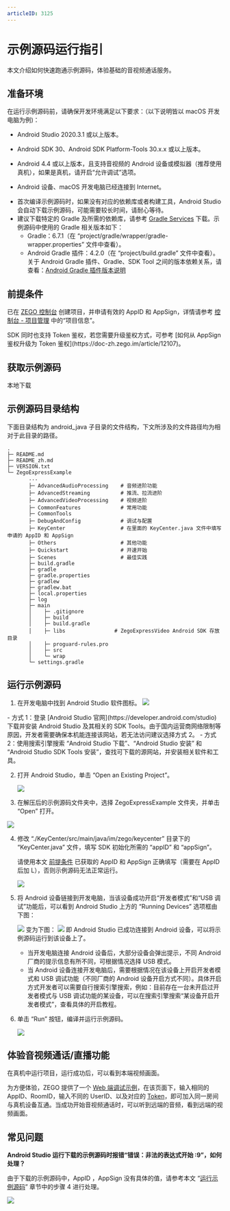 ```yaml
---
articleID: 3125
---
```


# 示例源码运行指引

本文介绍如何快速跑通示例源码，体验基础的音视频通话服务。

## 准备环境

在运行示例源码前，请确保开发环境满足以下要求：（以下说明皆以 macOS 开发电脑为例)：

* Android Studio 2020.3.1 或以上版本。

* Android SDK 30、Android SDK Platform-Tools 30.x.x 或以上版本。
* Android 4.4 或以上版本，且支持音视频的 Android 设备或模拟器（推荐使用真机），如果是真机，请开启“允许调试”选项。
* Android 设备、macOS 开发电脑已经连接到 Internet。

<Note title="说明">

- 首次编译示例源码时，如果没有对应的依赖库或者构建工具，Android Studio 会自动下载示例源码，可能需要较长时间，请耐心等待。
- 建议下载特定的 Gradle 及所需的依赖库，请参考 [Gradle Services](https://services.gradle.org) 下载。示例源码中使用的 Gradle 相关版本如下：
  - Gradle：6.7.1（在 “project/gradle/wrapper/gradle-wrapper.properties” 文件中查看）。
  - Android Gradle 插件：4.2.0（在 “project/build.gradle” 文件中查看）。
关于 Android Gradle 插件、Gradle、SDK Tool 之间的版本依赖关系，请查看：[Android Gradle 插件版本说明](https://developer.android.com/studio/releases/gradle-plugin)

</Note>


## 前提条件

已在 [ZEGO 控制台](https://console.zego.im) 创建项目，并申请有效的 AppID 和 AppSign，详情请参考 [控制台 - 项目管理](https://doc-zh.zego.im/article/12107) 中的“项目信息”。

<Warning title="注意">
SDK 同时也支持 Token 鉴权，若您需要升级鉴权方式，可参考 [如何从 AppSign 鉴权升级为 Token 鉴权](https://doc-zh.zego.im/article/12107)。
</Warning>

## 获取示例源码

<Card title="示例源码" href="https://storage.zego.im/express/example/video/android_java/ZegoExpressDemo_android_java.zip" >
本地下载
</Card>


## 示例源码目录结构

下面目录结构为 android_java 子目录的文件结构，下文所涉及的文件路径均为相对于此目录的路径。

```tree
.
├─ README.md
├─ README_zh.md
├─ VERSION.txt
└─ ZegoExpressExample
       ...
       ├─ AdvancedAudioProcessing    # 音频进阶功能
       ├─ AdvancedStreaming          # 推流、拉流进阶
       ├─ AdvancedVideoProcessing    # 视频进阶
       ├─ CommonFeatures             # 常用功能
       ├─ CommonTools
       ├─ DebugAndConfig             # 调试与配置
       ├─ KeyCenter                  # 在里面的 KeyCenter.java 文件中填写申请的 AppID 和 AppSign
       ├─ Others                     # 其他功能
       ├─ Quickstart                 # 开速开始
       ├─ Scenes                     # 最佳实践
       ├─ build.gradle
       ├─ gradle
       ├─ gradle.properties
       ├─ gradlew
       ├─ gradlew.bat
       ├─ local.properties
       ├─ log
       ├─ main
       │    ├─ .gitignore
       │    ├─ build
       │    ├─ build.gradle
       │    ├─ libs                # ZegoExpressVideo Android SDK 存放目录
       │    ├─ proguard-rules.pro
       │    ├─ src
       │    └─ wrap
       └─ settings.gradle
```


## 运行示例源码

1. 在开发电脑中找到 Android Studio 软件图标。
   <Frame width="512" height="auto" caption=""><img src="https://storage.zego.im/sdk-doc/Pics/Android/ExpressSDK/SampleRunningGuide/open_as.png" /></Frame>

  <Accordion title="在开发电脑上安装 Android Studio 的方式" defaultOpen="false">
- 方式 1：登录 [Android Studio 官网](https://developer.android.com/studio) 下载并安装 Android Studio 及其相关的 SDK Tools。由于国内运营商网络限制等原因，开发者需要确保本机能连接该网站，若无法访问建议选择方式 2。
- 方式 2：使用搜索引擎搜索 “Android Studio 下载”、“Android Studio 安装” 和 “Android Studio SDK Tools 安装”，查找可下载的源网站，并安装相关软件和工具。
</Accordion>


2. 打开 Android Studio，单击 “Open an Existing Project”。
   <Frame width="512" height="auto" caption=""><img src="https://storage.zego.im/sdk-doc/Pics/Android/ExpressSDK/SampleRunningGuide/as_pre_ui.png" /></Frame>

3. 在解压后的示例源码文件夹中，选择 ZegoExpressExample 文件夹，并单击 “Open” 打开。
<Frame width="512" height="auto" caption="">
  <img src="https://storage.zego.im/sdk-doc/Pics/Android/ExpressSDK/SampleRunningGuide/open_express_android_demo_new.png" />
</Frame>

4. 修改 “./KeyCenter/src/main/java/im/zego/keycenter” 目录下的 “KeyCenter.java” 文件，填写 SDK 初始化所需的 “appID” 和 “appSign”。

    <Warning title="注意">


    请使用本文 [前提条件](!DownloadDemo/DownloadDemo#1_2) 已获取的 AppID 和 AppSign 正确填写（需要在 AppID 后加 L），否则示例源码无法正常运行。
    </Warning>

    <Frame width="512" height="auto" caption=""><img src="https://storage.zego.im/sdk-doc/Pics/QuickStart/sample_code/sample_code_android.png" /></Frame>

5. 将 Android 设备链接到开发电脑，当该设备成功开启“开发者模式”和“USB 调试”功能后，可以看到 Android Studio 上方的 “Running Devices” 选项框由下图：
    <Frame width="512" height="auto" caption=""><img src="https://storage.zego.im/sdk-doc/Pics/Android/ExpressSDK/SampleRunningGuide/as_no_device_new.png" /></Frame>
   变为下图：
    <Frame width="512" height="auto" caption=""><img src="https://storage.zego.im/sdk-doc/Pics/Android/ExpressSDK/SampleRunningGuide/as_connected_device_new.png" /></Frame>    
   即 Android Studio 已成功连接到 Android 设备，可以将示例源码运行到该设备上了。
    
    <Note title="说明">

    - 当开发电脑连接 Android 设备后，大部分设备会弹出提示，不同 Android 厂商的提示信息有所不同，可根据情况选择 USB 模式。
    - 当 Android 设备连接开发电脑后，需要根据情况在该设备上开启开发者模式和 USB 调试功能（不同厂商的 Android 设备开启方式不同）。具体开启方式开发者可以需要自行搜索引擎搜索，例如：目前存在一台未开启过开发者模式与 USB 调试功能的某设备，可以在搜索引擎搜索“某设备开启开发者模式”，查看具体的开启教程。
    </Note>

6. 单击 “Run” 按钮，编译并运行示例源码。
   <Frame width="512" height="auto" caption=""><img src="https://storage.zego.im/sdk-doc/Pics/Android/ExpressSDK/SampleRunningGuide/run_android_demo_new.png" /></Frame>


## 体验音视频通话/直播功能

在真机中运行项目，运行成功后，可以看到本端视频画面。

为方便体验，ZEGO 提供了一个 [Web 端调试示例](https://zegodev.github.io/zego-express-webrtc-sample/assistDev/index.html)，在该页面下，输入相同的 AppID、RoomID，输入不同的 UserID、以及对应的 [Token](https://doc-zh.zego.im/article/16309)，即可加入同一房间与真机设备互通。当成功开始音视频通话时，可以听到远端的音频，看到远端的视频画面。


## 常见问题

**Android Studio 运行下载的示例源码时报错“错误：非法的表达式开始 :9”，如何处理？**

由于下载的示例源码中，AppID ，AppSign 没有具体的值，请参考本文 “[运行示例源码](#运行示例源码)” 章节中的步骤 4 进行处理。

<Frame width="512" height="auto" caption=""><img src="https://storage.zego.im/sdk-doc/Pics/Android/ExpressSDK/SampleRunningGuide/as_run_android_demo_error_3.png" /></Frame>
